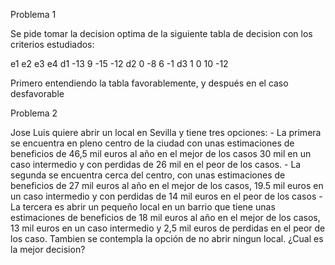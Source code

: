 Problema 1

Se pide tomar la decision optima de la siguiente tabla de decision con los criterios estudiados:
  
  e1 e2  e3  e4
d1 -13  9 -15 -12
d2   0 -8   6  -1
d3   1  0  10 -12

Primero entendiendo la tabla favorablemente, y después en el caso desfavorable

Problema 2

Jose Luis quiere abrir un local en Sevilla y tiene tres opciones:
  - La primera se encuentra en pleno centro de la ciudad con unas estimaciones de beneficios de 46,5 mil euros al año en el mejor de los casos 30 mil en un caso intermedio y con perdidas de 26 mil en el peor de los casos.
- La segunda se encuentra cerca del centro, con unas estimaciones de beneficios de 27 mil euros al año en el mejor de los casos, 19.5 mil euros en un caso intermedio y con perdidas de 14 mil euros en el peor de los casos
- La tercera es abrir un pequeño local en un barrio que tiene unas estimaciones de beneficios de 18 mil euros al año en el mejor de los casos, 13 mil euros en un caso intermedio y 2,5 mil euros de perdidas en el peor de los caso.
Tambien se contempla la opción de no abrir ningun local.
¿Cual es la mejor decision?